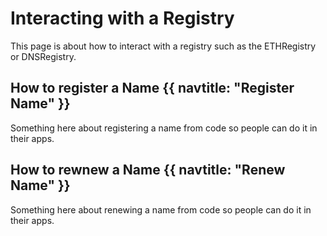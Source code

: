 
# Interacting with a Registry

<WIP />

This page is about how to interact with a registry such as the ETHRegistry or DNSRegistry.

## How to register a Name {{ navtitle: "Register Name" }}

Something here about registering a name from code so people can do it in their apps.

## How to rewnew a Name {{ navtitle: "Renew Name" }}

Something here about renewing a name from code so people can do it in their apps.
